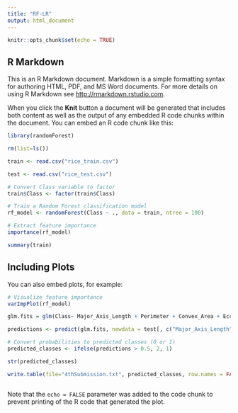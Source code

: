 ---
title: "RF-LR"
output: html_document
---

```{r setup, include=FALSE}
knitr::opts_chunk$set(echo = TRUE)
```

## R Markdown

This is an R Markdown document. Markdown is a simple formatting syntax for authoring HTML, PDF, and MS Word documents. For more details on using R Markdown see <http://rmarkdown.rstudio.com>.

When you click the **Knit** button a document will be generated that includes both content as well as the output of any embedded R code chunks within the document. You can embed an R code chunk like this:

```{r}
library(randomForest)
```

```{r}
rm(list=ls())
```

```{r}
train <- read.csv("rice_train.csv") 
```

```{r}
test <- read.csv("rice_test.csv")
```

```{r}
# Convert Class variable to factor
train$Class <- factor(train$Class)
```


```{r}
# Train a Random Forest classification model
rf_model <- randomForest(Class ~ ., data = train, ntree = 100)
```

```{r}
# Extract feature importance
importance(rf_model)
```

```{r}
summary(train)
```

## Including Plots

You can also embed plots, for example:

```{r}
# Visualize feature importance
varImpPlot(rf_model)
```

```{r}
glm.fits = glm(Class~ Major_Axis_Length + Perimeter + Convex_Area + Eccentricity + Minor_Axis_Length + Extent , data = train , family = binomial)
```

```{r}
predictions <- predict(glm.fits, newdata = test[, c("Major_Axis_Length", "Perimeter", "Convex_Area", "Eccentricity", "Minor_Axis_Length" , "Extent")], type = "response")
```

```{r}
# Convert probabilities to predicted classes (0 or 1)
predicted_classes <- ifelse(predictions > 0.5, 2, 1)
```

```{r}
str(predicted_classes)
```

```{r}
write.table(file="4thSubmission.txt", predicted_classes, row.names = FALSE, col.names = FALSE)
```

```{r}

```
Note that the `echo = FALSE` parameter was added to the code chunk to prevent printing of the R code that generated the plot.
